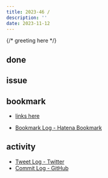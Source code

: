 ```yaml
---
title: 2023-46 / 
description: ''
date: 2023-11-12
---
```


{/* greeting here */}

## done

### 

## issue

### 

## bookmark

- [links here]()


- [Bookmark Log - Hatena Bookmark](https://b.hatena.ne.jp/Ryo_K/bookmark)

## activity

<Tweet tweetLink="" />
<Instagram instagramId="" />
<YouTube youTubeId="" />

- [Tweet Log - Twitter](https://twitter.com/search?q=(from%3Alegnoh)%20until%3A2023-11-12%20since%3A2023-11-06%20-filter%3Areplies&src=typed_query)
- [Commit Log - GitHub](https://github.com/legnoh?tab=overview&from=2023-11-06&to=2023-11-12)
